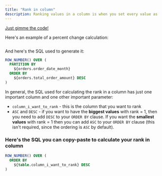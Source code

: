 ```yaml
---
title: "Rank in column"
description: Ranking values in a column is when you set every value as a number either higher than or lower than the other values. The lowest value (rank = 1) indicates the value with the first rank in your set of values.
---
```



[Just gimme the code! <Icon icon="bug" iconType="solid"/>](#here's-the-sql-you-can-copy-paste-to-calculate-your-rank-in-column)

Here's an example of a percent change calculation:

<Frame>
  <img src="/images/guides/table-calculations/table-calculation-sql-templates/rank-in-column-a1dfa61a36fcf3a7fd1b7906bc7abeb1.jpg" alt=""/>
</Frame>


And here's the SQL used to generate it:

```sql
ROW_NUMBER() OVER (
  PARTITION BY
    ${orders.order_date_month}
  ORDER BY
    ${orders.total_order_amount} DESC
)
```

In general, the SQL used for calculating the rank in a column has just one important column and one other important parameter:

* `column_i_want_to_rank` \- this is the column that you want to rank
* `ASC` and `DESC` \- if you want to have the **biggest values** with rank = 1, then you need to add `DESC` to your `ORDER BY` clause. If you want the **smallest values** with rank = 1 then you can add `ASC` to your `ORDER BY` clause (this isn't required, since the ordering is `ASC` by default).

### Here's the SQL you can copy-paste to calculate your rank in column

```sql
ROW_NUMBER() OVER (
  ORDER BY
    ${table.column_i_want_to_rank} DESC
)
```
